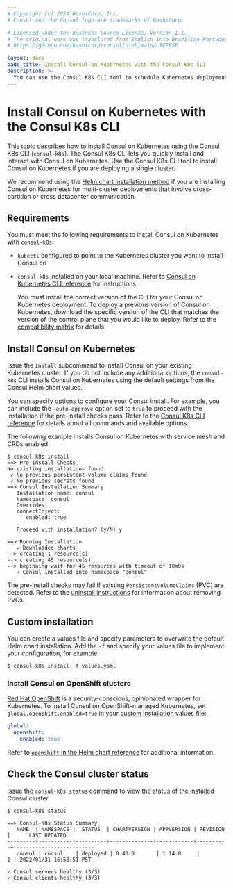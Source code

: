 ```yaml
---
# Copyright (c) 2024 HashiCorp, Inc.
# Consul and the Consul logo are trademarks of HashiCorp.

# Licensed under the Business Source License, Version 1.1.
# The original work was translated from English into Brazilian Portuguese.
# https://github.com/hashicorp/consul/blob/main/LICENSE

layout: docs
page_title: Install Consul on Kubernetes with the Consul K8s CLI
description: >-
  You can use the Consul K8s CLI tool to schedule Kubernetes deployments instead of using Helm. Learn how to download and install the tool to interact with Consul on Kubernetes using the `consul-k8s` command.
---
```


# Install Consul on Kubernetes with the Consul K8s CLI

This topic describes how to install Consul on Kubernetes using the Consul K8s CLI (`consul-k8s`). The Consul K8s CLI lets you quickly install and interact with Consul on Kubernetes. Use the Consul K8s CLI tool to install Consul on Kubernetes if you are deploying a single cluster.

We recommend using the [Helm chart installation method](/consul/docs/deploy/server/k8s/helm) if you are installing Consul on Kubernetes for multi-cluster deployments that involve cross-partition or cross datacenter communication.

## Requirements

You must meet the following requirements to install Consul on Kubernetes with `consul-k8s`:

- `kubectl` configured to point to the Kubernetes cluster you want to install Consul on
- `consul-k8s` installed on your local machine. Refer to [Consul on Kubernetes CLI reference](/consul/docs/reference/cli/consul-k8s#install-the-cli) for instructions.

   <Note>

   You must install the correct version of the CLI for your Consul on Kubernetes deployment. To deploy a previous version of Consul on Kubernetes, download the specific version of the CLI that matches the version of the control plane that you would like to deploy. Refer to the [compatibility matrix](/consul/docs/upgrade/k8s/compatibility) for details.

   </Note>


## Install Consul on Kubernetes

Issue the `install` subcommand to install Consul on your existing Kubernetes cluster. If you do not include any additional options, the `consul-k8s` CLI installs Consul on Kubernetes using the default settings from the Consul Helm chart values.

You can specify options to configure your Consul install. For example, you can include the `-auto-approve` option set to `true` to proceed with the installation if the pre-install checks pass. Refer to the [Consul K8s CLI reference](/consul/docs/reference/cli/consul-k8s) for details about all commands and available options.

The following example installs Consul on Kubernetes with service mesh and CRDs enabled.

```shell-session
$ consul-k8s install
==> Pre-Install Checks
No existing installations found.
 ✓ No previous persistent volume claims found
 ✓ No previous secrets found
==> Consul Installation Summary
   Installation name: consul
   Namespace: consul
   Overrides:
   connectInject:
      enabled: true

   Proceed with installation? (y/N) y

==> Running Installation
   ✓ Downloaded charts
--> creating 1 resource(s)
--> creating 45 resource(s)
--> beginning wait for 45 resources with timeout of 10m0s
   ✓ Consul installed into namespace "consul"
```

The pre-install checks may fail if existing `PersistentVolumeClaims` (PVC) are detected. Refer to the [uninstall instructions](/consul/docs/deploy/server/k8s/uninstall) for information about removing PVCs.

## Custom installation

You can create a values file and specify parameters to overwrite the default Helm chart installation. Add the `-f` and specify your values file to implement your configuration, for example:

```shell-session
$ consul-k8s install -f values.yaml
```

### Install Consul on OpenShift clusters

[Red Hat OpenShift](https://www.redhat.com/en/technologies/cloud-computing/openshift) is a security-conscious, opinionated wrapper for Kubernetes. To install Consul on OpenShift-managed Kubernetes, set `global.openshift.enabled=true` in your [custom installation](#custom-installation) values file:

```yaml
global:
  openshift:
    enabled: true
```

Refer to [`openshift` in the Helm chart reference](/consul/docs/reference/k8s/helm#v-global-openshift) for additional information.

## Check the Consul cluster status

Issue the `consul-k8s status` command to view the status of the installed Consul cluster.

```shell-session
$ consul-k8s status

==> Consul-K8s Status Summary
   NAME  | NAMESPACE |  STATUS  | CHARTVERSION | APPVERSION | REVISION |      LAST UPDATED
---------+-----------+----------+--------------+------------+----------+--------------------------
   consul | consul    | deployed | 0.40.0       | 1.14.0     |        1 | 2022/01/31 16:58:51 PST

✓ Consul servers healthy (3/3)
✓ Consul clients healthy (3/3)
```
